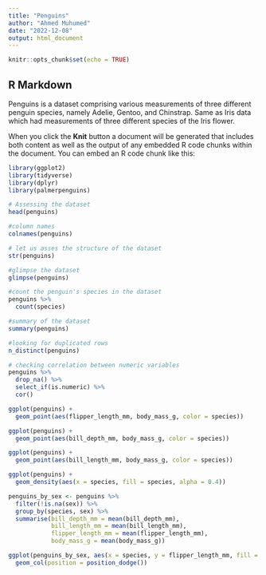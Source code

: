 ```yaml
---
title: "Penguins"
author: "Ahmed Muhumed"
date: "2022-12-08"
output: html_document
---
```


```r
knitr::opts_chunk$set(echo = TRUE)
```

## R Markdown

Penguins is a dataset comprising various measurements of three different penguin species, namely Adelie, Gentoo, and Chinstrap. Same as Iris data which had measurements of three different species of the Iris flower.

When you click the **Knit** button a document will be generated that includes both content as well as the output of any embedded R code chunks within the document. You can embed an R code chunk like this:

```r
library(ggplot2)
library(tidyverse)
library(dplyr)
library(palmerpenguins)
```


```r
# Assessing the dataset
head(penguins)
```

```r
#column names
colnames(penguins)
```

```r
# let us asses the structure of the dataset
str(penguins)
```

```r
#glimpse the dataset
glimpse(penguins)
```

```r
#count the penguin's species in the dataset
penguins %>%
  count(species)
```

```r
#summary of the dataset
summary(penguins)
```

```r
#looking for duplicated rows
n_distinct(penguins)
```

```r
# checking correlation between numeric variables
penguins %>% 
  drop_na() %>% 
  select_if(is.numeric) %>% 
  cor()
```

```r
ggplot(penguins) +
  geom_point(aes(flipper_length_mm, body_mass_g, color = species))
```

```r
ggplot(penguins) +
  geom_point(aes(bill_depth_mm, body_mass_g, color = species))
```

```r
ggplot(penguins) +
  geom_point(aes(bill_length_mm, body_mass_g, color = species))
```
```r
ggplot(penguins) +
  geom_density(aes(x = species, fill = species, alpha = 0.4))
```

```r
penguins_by_sex <- penguins %>% 
  filter(!is.na(sex)) %>% 
  group_by(species, sex) %>% 
  summarise(bill_depth_mm = mean(bill_depth_mm),
            bill_length_mm = mean(bill_length_mm),
            flipper_length_mm = mean(flipper_length_mm),
            body_mass_g = mean(body_mass_g))
```
```r
ggplot(penguins_by_sex, aes(x = species, y = flipper_length_mm, fill = sex)) +
  geom_col(position = position_dodge())
```





